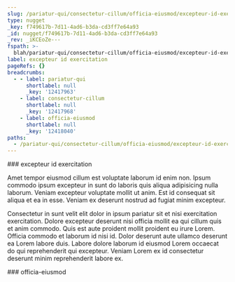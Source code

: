 ```yaml
---
slug: /pariatur-qui/consectetur-cillum/officia-eiusmod/excepteur-id-exercitation
type: nugget
_key: f749617b-7d11-4ad6-b3da-cd3ff7e64a93
_id: nugget/f749617b-7d11-4ad6-b3da-cd3ff7e64a93
_rev: _iKCEoZe---
fspath: >-
  blah/pariatur-qui/consectetur-cillum/officia-eiusmod/excepteur-id-exercitation.md
label: excepteur id exercitation
pageRefs: {}
breadcrumbs:
  - - label: pariatur-qui
      shortlabel: null
      _key: '12417963'
    - label: consectetur-cillum
      shortlabel: null
      _key: '12417968'
    - label: officia-eiusmod
      shortlabel: null
      _key: '12418040'
paths:
  - /pariatur-qui/consectetur-cillum/officia-eiusmod/excepteur-id-exercitation
---
```


<NuggetArea>
<Nugget slug="/pariatur-qui/consectetur-cillum/officia-eiusmod/excepteur-id-exercitation" type="nugget" _key="f749617b-7d11-4ad6-b3da-cd3ff7e64a93" _id="nugget/f749617b-7d11-4ad6-b3da-cd3ff7e64a93" _rev="_iKCEoZe---" fspath="blah/pariatur-qui/consectetur-cillum/officia-eiusmod/excepteur-id-exercitation.md" label="excepteur id exercitation" paths="/pariatur-qui/consectetur-cillum/officia-eiusmod/excepteur-id-exercitation">
<NuggetBody>
### excepteur id exercitation

Amet tempor eiusmod cillum est voluptate laborum id enim non. Ipsum commodo ipsum excepteur in sunt do laboris quis aliqua adipisicing nulla laborum. Veniam excepteur voluptate mollit ut anim. Est id consequat sit aliqua et ea in esse. Veniam ex deserunt nostrud ad fugiat minim excepteur.

Consectetur in sunt velit elit dolor in ipsum pariatur sit et nisi exercitation exercitation. Dolore excepteur deserunt nisi officia mollit ea qui cillum quis et anim commodo. Quis est aute proident mollit proident eu irure Lorem. Officia commodo et laborum id nisi id. Dolor deserunt aute ullamco deserunt ea Lorem labore duis. Labore dolore laborum id eiusmod Lorem occaecat do qui reprehenderit qui excepteur. Veniam Lorem ex id consectetur deserunt minim reprehenderit labore ex.

</NuggetBody>
<Breadcrumbs>
<Crumbs>
<Crumb _key="12417963" label="pariatur-qui" /><Crumb _key="12417968" label="consectetur-cillum" /><Crumb _key="12418040" label="officia-eiusmod" />
</Crumbs>
</Breadcrumbs>
</Nugget>

<NuggetsInbound>
</NuggetsInbound>
<NuggetsOutbound>
</NuggetsOutbound>
</NuggetArea>
<PassagesInbound>
<Passage direction="inbound" type="passage" _key="12418040" _id="passage/12418040" _rev="_iKCEoZW--_" label="officia-eiusmod" passage="officia-eiusmod" fspath="blah/pariatur-qui/consectetur-cillum/officia-eiusmod" paths="/pariatur-qui/consectetur-cillum/officia-eiusmod" slug="/pariatur-qui/consectetur-cillum/officia-eiusmod">
<NuggetBody>
### officia-eiusmod

</NuggetBody>
<Breadcrumbs>
<Crumbs>
<Crumb _key="12417963" label="pariatur-qui" /><Crumb _key="12417968" label="consectetur-cillum" />
</Crumbs>
</Breadcrumbs>
</Passage>

</PassagesInbound>
<PassagesOutbound>
</PassagesOutbound>